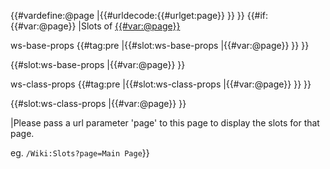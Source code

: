 <noinclude>{{CSP alert}}</noinclude><includeonly>{{#vardefine:@page |{{#urldecode:{{#urlget:page}} }} }}<!--
-->{{#if:{{#var:@page}} |Slots of [[{{#var:@page}}]]

ws-base-props
{{#tag:pre |{{#slot:ws-base-props |{{#var:@page}} }} }}

<wsform action="addToWiki">
<wscreate mwwrite="{{#var:@page}}" mwtemplate="wsnone" mwslot="ws-base-props" formfield="Content" />

<wsfield type="textarea" rows="10" name="Content">{{#slot:ws-base-props |{{#var:@page}} }}</wsfield>

<wsfield type="submit" value="Save" />
</wsform>

ws-class-props
{{#tag:pre |{{#slot:ws-class-props |{{#var:@page}} }} }}

<wsform action="addToWiki">
<wscreate mwwrite="{{#var:@page}}" mwtemplate="wsnone" mwslot="ws-class-props" formfield="Content" />

<wsfield type="textarea" rows="10" name="Content">{{#slot:ws-class-props |{{#var:@page}} }}</wsfield>

<wsfield type="submit" value="Save" />
</wsform>
|Please pass a url parameter 'page' to this page to display the slots for that page.

eg. <code>/Wiki:Slots?page=Main Page</code>}}
</includeonly>
